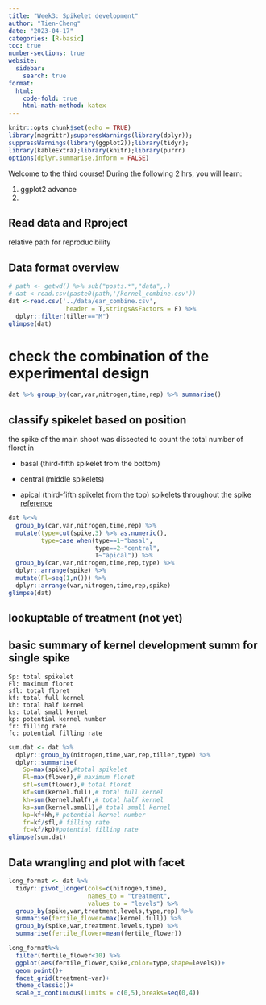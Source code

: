 ```yaml
---
title: "Week3: Spikelet development"
author: "Tien-Cheng"
date: "2023-04-17"
categories: [R-basic]
toc: true
number-sections: true
website: 
  sidebar:
    search: true
format:
  html: 
    code-fold: true
    html-math-method: katex
---
```


```r
knitr::opts_chunk$set(echo = TRUE)
library(magrittr);suppressWarnings(library(dplyr));
suppressWarnings(library(ggplot2));library(tidyr);
library(kableExtra);library(knitr);library(purrr)
options(dplyr.summarise.inform = FALSE)
```

Welcome to the third course! During the following 2 hrs, you will learn:

::: callout-note
1.  ggplot2 advance
2.  
:::

## Read data and Rproject

relative path for reproducibility

## Data format overview

```r
# path <- getwd() %>% sub("posts.*","data",.)
# dat <-read.csv(paste0(path,'/kernel_combine.csv'))
dat <-read.csv('../data/ear_combine.csv',
                header = T,stringsAsFactors = F) %>%
  dplyr::filter(tiller=="M")
glimpse(dat)

```

# check the combination of the experimental design

```r
dat %>% group_by(car,var,nitrogen,time,rep) %>% summarise()
```

## classify spikelet based on position

the spike of the main shoot was dissected to count the total number of floret in

-   basal (third-fifth spikelet from the bottom)

-   central (middle spikelets)

-   apical (third-fifth spikelet from the top) spikelets throughout the spike [reference](https://doi.org/10.1016/j.fcr.2020.107908)

```r
dat %<>%
  group_by(car,var,nitrogen,time,rep) %>% 
  mutate(type=cut(spike,3) %>% as.numeric(),
         type=case_when(type==1~"basal",
                        type==2~"central",
                        T~"apical")) %>% 
  group_by(car,var,nitrogen,time,rep,type) %>% 
  dplyr::arrange(spike) %>% 
  mutate(Fl=seq(1,n())) %>% 
  dplyr::arrange(var,nitrogen,time,rep,spike)
glimpse(dat)
```

## lookuptable of treatment (not yet)

## basic summary of kernel development summ for single spike

    Sp: total spikelet
    Fl: maximum floret 
    sfl: total floret
    kf: total full kernel
    kh: total half kernel
    ks: total small kernel
    kp: potential kernel number 
    fr: filling rate 
    fc: potential filling rate

```r
sum.dat <- dat %>% 
  dplyr::group_by(nitrogen,time,var,rep,tiller,type) %>% 
  dplyr::summarise(
    Sp=max(spike),#total spikelet
    Fl=max(flower),# maximum floret 
    sfl=sum(flower),# total floret
    kf=sum(kernel.full),# total full kernel
    kh=sum(kernel.half),# total half kernel
    ks=sum(kernel.small),# total small kernel
    kp=kf+kh,# potential kernel number 
    fr=kf/sfl,# filling rate 
    fc=kf/kp)#potential filling rate
glimpse(sum.dat)
```

## Data wrangling and plot with facet

```r
long_format <- dat %>% 
  tidyr::pivot_longer(cols=c(nitrogen,time),
                      names_to = "treatment",
                      values_to = "levels") %>% 
  group_by(spike,var,treatment,levels,type,rep) %>%
  summarise(fertile_flower=max(kernel.full)) %>% 
  group_by(spike,var,treatment,levels,type) %>%
  summarise(fertile_flower=mean(fertile_flower))

long_format%>% 
  filter(fertile_flower<10) %>% 
  ggplot(aes(fertile_flower,spike,color=type,shape=levels))+
  geom_point()+
  facet_grid(treatment~var)+
  theme_classic()+
  scale_x_continuous(limits = c(0,5),breaks=seq(0,4))

```

